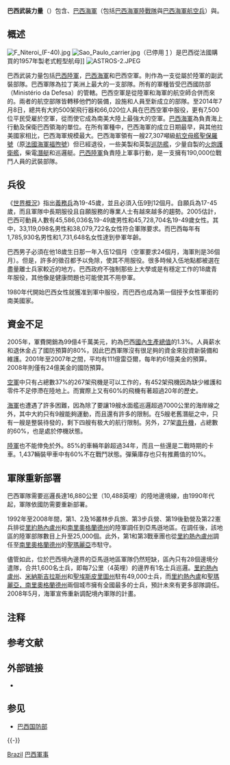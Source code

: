 {{Refimprove|time=2022-02-15T01:58:33+00:00}}
{{Infobox National Military
|name= 巴西武裝力量
|native_name = Forças Armadas Brasileiras
|image= Emblem of the Brazilian Armed Forces.svg       
|commander-in-chief = [[巴西總統|總統]]
|minister = [[Nelson_Jobim|Nelson Jobim]]
|minister_title = [[巴西國防部|國防部長]]
|commander=  
|active= 28.7萬人（2006年）<br />世界排名18位
|founded = 1775年
|amount = [[美元|美元]] $24,4十億（2008年）<ref>National Congress of Brazil. [http://www2.camara.gov.br/internet/orcamentobrasil/orcamentouniao/loa/loa2008/proposta/Volume4/52_min_defesa.pdf ''Brazilian Federal Budget (2008) - Ministry of Defense (Ministério da Defesa).''] {{webarchive|url=https://web.archive.org/web/20080227123128/http://www2.camara.gov.br/internet/orcamentobrasil/orcamentouniao/loa/loa2008/proposta/Volume4/52_min_defesa.pdf |date=2008-02-27 }}</ref>
|percent_GDP = 2.6% (2008)<ref>CIA - The World Factbook. [https://www.cia.gov/library/publications/the-world-factbook/geos/br.html]</ref>
|headquarters = 巴西國防大樓
|age = 19-45歲 
|available=  45,586,036人（2005年）
|fit=  33,119,098人（2005年）
|reaching= 1,785,930人（2005年）
|reserve= 1,115,000人（2006年）
|conscription = 9至12個月（[[義務兵役制|義務兵役制]]）
|domestic_suppliers = [[Embraer|Embraer]]
|foreign_suppliers = {{EU}}<br>{{USA}}<br>{{GER}}<br>{{JPN}}<br>{{SWE}}<br>{{UK}}<br>{{FRA}}<br>{{RUS}}<br>{{ISR}}<br>{{UKR}}
|branches = [[File:Coat_of_arms_of_the_Brazilian_Air_Force.svg|30px]] {{tsl|en|Brazilian Air Force|巴西空軍}}<br>[[File:Coat_of_arms_of_the_Brazilian_Army.svg|30px]] {{tsl|en|Brazilian Army|巴西陸軍}}<br>[[File:Coat_of_arms_of_the_Brazilian_Navy.svg|30px]] [[巴西海軍|巴西海軍]]
}}

'''巴西武装力量'''（{{lang-pt|Forças Armadas Brasileiras}}）包含{{tsl|en|Brazilian Army|巴西陸軍}}、[[巴西海軍|巴西海軍]]（包括[[巴西海軍陸戰隊|巴西海軍陸戰隊]]與[[巴西海軍航空兵|巴西海軍航空兵]]）與{{tsl|en|Brazilian Air Force|巴西空軍}}{{NoteTag|據1988年版[[巴西憲法|巴西憲法]]，巴西空降部隊系聯邦軍隊的輔助與支援部隊，直接聽從聯邦政府指揮。然而，在下達集結令時空降部隊亦需強制服役。}}。

==概述==
[[File:F_Niteroi_(F-40).jpg|thumb]]
[[File:Sao_Paulo_carrier.jpg|thumb]]（已停用 [https://m.sohu.com/a/344113225_99913295/?pvid=000115_3w_a] {{Wayback|url=https://m.sohu.com/a/344113225_99913295/?pvid=000115_3w_a |date=20220416153612 }}）是巴西從法國購買的1957年製老式輕型航母]]
[[File:ASTROS-2.JPEG|thumb]]

巴西武装力量包括[[巴西陸軍|巴西陸軍]]，[[巴西海軍|巴西海軍]]和巴西空軍。{{Link-en|巴西憲兵|Military Police (Brazil)|憲兵}}則作為一支從屬於陸軍的副武裝部隊。巴西軍隊為拉丁美洲上最大的一支部隊。所有的軍種皆受巴西國防部（Ministério da Defesa）的管轄。巴西空軍是從陸軍和海軍的航空師合併而來的。兩者的航空部隊皆轉移他們的裝備，設施和人員至新成立的部隊。至2014年7月8日，總共有大約500架飛行器和66,020位人員在巴西空軍中服役，更有7,500位平民受雇於空軍，從而使它成為南美大陸上最強大的空軍。[[巴西海軍|巴西海軍]]為負責海上行動及保衛巴西領海的單位。在所有軍種中，巴西海軍的成立日期最早，與其他拉美國家相比，巴西海軍規模最大。巴西海軍領有一艘27,307噸級[[航空母艦|航空母艦]][[聖保羅號|聖保羅號]]（原[[法國海軍|法國海軍]][[福煦號|福煦號]]）但已經退役，一些美製和英製[[巡防艦|巡防艦]]，少量自製的[[火炮護衛艦|火炮護衛艦]]，柴電[[潛艇|潛艇]]和巡邏艇。[[巴西陸軍|巴西陸軍]]負責陸上軍事行動，是一支擁有190,000位戰鬥人員的武裝部隊。

==兵役==
《[[世界概況|世界概況]]》指出[[徵兵制|義務兵]]為19-45歲，並且必須入伍9到12個月。自願兵為17-45歲，而且軍隊中長期服役且自願服務的專業人士有越來越多的趨勢。2005估計，巴西可動員人數有45,586,036名19-49歲男性和45,728,704名19-49歲女性。其中，33,119,098名男性和38,079,722名女性符合軍隊要求。而巴西每年有1,785,930名男性和1,731,648名女性達到參軍年齡。

巴西男子必須在他18歲生日那一年入伍12個月（空軍要求24個月，海軍則是36個月）。但是，許多的徵召都予以免除，使其不用服役。很多時候入伍地點都被選在盡量離士兵家較近的地方。巴西政府不強制那些上大學或是有穩定工作的18歲青年服役，其他像是健康問題也可能使其不用參軍。

1980年代開始巴西女性就獲准到軍中服役，而巴西也成為第一個授予女性軍銜的南美國家。

==資金不足==
2005年，軍費開銷為99億4千萬美元，約為巴西[[國內生產總值|國內生產總值]]的1.3%。人員薪水和退休金占了國防預算的80%，因此巴西軍隊沒有很足夠的資金來投資新裝備和維護。2001年至2007年之間，平均有111億雷亞爾，每年約61億美金的預算。2008年則僅有24億美金的國防預算。

[[空軍|空軍]]中只有占總數37%的267架飛機是可以工作的，有452架飛機因為缺少維護和零件不足停滯在陸地上。而實際上又有60%的飛機有著超過20年的歷史。

[[巴西海軍|海軍]]也遭遇了許多困難，因為除了要讓19艘水面艦巡邏超過7000公里的海岸線之外，其中大約只有9艘能夠運動，而且還有許多的限制。在5艘老舊潛艇之中，只有一艘是整裝待發的，剩下四艘有极大的航行限制。另外，27架[[直升機|直升機]]，占總數的60%，也是處於停機狀態。

[[陸軍|陸軍]]也不能倖免於外。85%的車輛年齡超過34年，而且一些還是二戰時期的卡車。1,437輛裝甲車中有60%不在戰鬥狀態。彈藥庫存也只有推薦值的10%。

==軍隊重新部署==

巴西軍隊需要巡邏長達16,880公里（10,488英哩）的陸地邊境線，由1990年代起，軍隊依國防需要重新部署。

1992年至2008年間，第1、2及16叢林步兵旅、第3步兵營、第19後勤營及第22憲兵排從[[里約熱內盧州|里約熱內盧州]]和[[南里奧格蘭德州|南里奧格蘭德州]]的陸軍調任到亞馬遜地區。在調任後，該地區的陸軍部隊數目上升至25,000個。此外，第1和第3戰車團也從[[里約熱內盧州|里約熱內盧州]]調任至[[南里奧格蘭德州|南里奧格蘭德州]]的[[聖瑪麗亞_(南里奧格蘭德州)|聖瑪麗亞]]市駐守。

儘管如此，位於巴西境內邊界的亞馬遜地區軍隊仍然短缺，區內只有28個邊境分遣隊，合共1,600名士兵，即每7公里（4英哩）的邊界有1名士兵巡邏。[[里約熱內盧州|里約熱內盧州]]、[[米納斯吉拉斯州|米納斯吉拉斯州]]和[[聖埃斯皮里圖州|聖埃斯皮里圖州]]駐有49,000士兵，而[[里約熱內盧|里約熱內盧]]和[[聖瑪麗亞_(南里奧格蘭德州)|聖瑪麗亞，南里奧格蘭德州]]兩個城市擁有全國最多的士兵，預計未來有更多部隊調任。2008年5月，海軍宣佈重新調配境內軍隊的計畫。

== 注释 ==
{{NoteFoot}}

== 参考文献 ==
{{Reflist}}

== 外部链接 ==
* {{Commons category-inline|Military_of_Brazil}}

== 参见 ==
{{Portal|巴西|軍事}}
* [[巴西国防部|巴西国防部]]

{{-}}
{{巴西軍事}}
{{美洲各國家和地區軍事}}
[[Category:各国武装力量|Brazil]]
[[Category:巴西軍事|]]